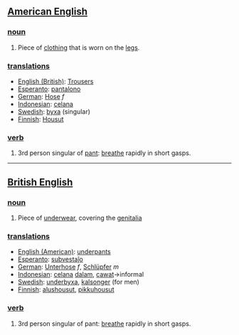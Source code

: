 ==[[American English]]==

===[[noun]]===
#Piece of [[clothing]] that is worn on the [[legs]].

===[[translation]]s===
*[[English (British)]]: [[Trousers]]
*[[Esperanto]]: [[pantalono]]
*[[German]]: [[Hose]] ''f''
*[[Indonesian]]: [[celana]]
*[[Swedish]]: [[byxa]] (singular)
*[[Finnish]]: [[Housut]]

===[[verb]]===
#3rd person singular of [[pant]]: [[breathe]] rapidly in short gasps.

----

==[[British English]]==

===[[noun]]===
#Piece of [[underwear]], covering the [[genitalia]]

===[[translation]]s===
*[[English (American)]]: [[underpants]]
*[[Esperanto]]: [[subvestaĵo]]
*[[German]]: [[Unterhose]] ''f'', [[Schlüpfer]] ''m''
*[[Indonesian]]: [[celana]] [[dalam]], [[cawat]]→informal
*[[Swedish]]: [[underbyxa]], [[kalsonger]] (for men)
*[[Finnish]]: [[alushousut]], [[pikkuhousut]]

===[[verb]]===
#3rd person singular of pant: [[breathe]] rapidly in short gasps.